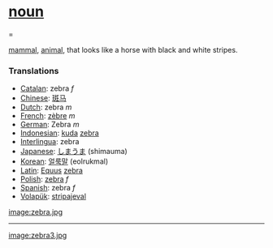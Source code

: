 = [[noun]] ==

[[mammal]], [[animal]], that looks like a horse with black and white stripes.

=== Translations ===
*[[Catalan]]: zebra ''f''
*[[Chinese]]: [[斑马]]
*[[Dutch]]: zebra ''m''
*[[French]]: [[zèbre]] ''m''
*[[German]]: Zebra ''m'' 
*[[Indonesian]]: [[kuda]] [[zebra]]
*[[Interlingua]]: zebra
*[[Japanese]]: [[しまうま]] (shimauma)
*[[Korean]]: [[얼룩말]] (eolrukmal)
*[[Latin]]: [[Equus]] [[zebra]]
*[[Polish]]: [[zebra]] ''f''
*[[Spanish]]: zebra ''f''
*[[Volapük]]: [[stripajeval]]

[[image:zebra.jpg]]
----
[[image:zebra3.jpg]]